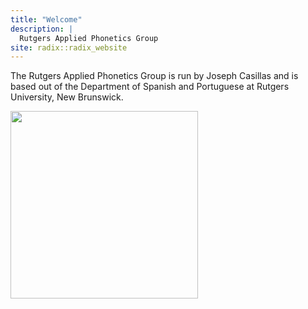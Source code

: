 ```yaml
---
title: "Welcome"
description: |
  Rutgers Applied Phonetics Group 
site: radix::radix_website
---
```



The Rutgers Applied Phonetics Group is run by Joseph Casillas and is based out 
of the Department of Spanish and Portuguese at Rutgers University, New 
Brunswick. 

<div class='zoom' align='center'>
  <img width="300px" src="https://raw.githubusercontent.com/jvcasillas/hex_stickers/master/stickers/rap-group.png"/>
</div>

